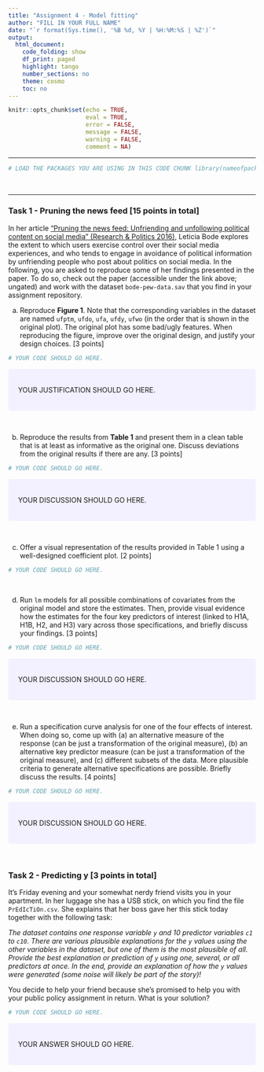 ```yaml
---
title: "Assignment 4 - Model fitting"
author: "FILL IN YOUR FULL NAME"
date: "`r format(Sys.time(), '%B %d, %Y | %H:%M:%S | %Z')`"
output:
  html_document:
    code_folding: show
    df_print: paged
    highlight: tango
    number_sections: no
    theme: cosmo
    toc: no
---
```

  
<style>
div.answer {background-color:#f3f0ff; border-radius: 5px; padding: 20px;}
</style>

```r
knitr::opts_chunk$set(echo = TRUE,
                      eval = TRUE,
                      error = FALSE,
                      message = FALSE,
                      warning = FALSE,
                      comment = NA)
```

***

```r
# LOAD THE PACKAGES YOU ARE USING IN THIS CODE CHUNK library(nameofpackage)
```

<br>

***

### Task 1 - Pruning the news feed [15 points in total]

In her article ["Pruning the news feed: Unfriending and unfollowing political content on social media" (Research & Politics 2016)](https://doi.org/10.1177/2053168016661873), Leticia Bode explores the extent to which users exercise control over their social media experiences, and who tends to engage in avoidance of political information by unfriending people who post about politics on social media. In the following, you are asked to reproduce some of her findings presented in the paper. To do so, check out the paper (accessible under the link above; ungated) and work with the dataset `bode-pew-data.sav` that you find in your assignment repository.

a) Reproduce **Figure 1**. Note that the corresponding variables in the dataset are named `ufptm`, `ufdo`, `ufa`, `ufdy`, `ufwo` (in the order that is shown in the original plot). The original plot has some bad/ugly features. When reproducing the figure, improve over the original design, and justify your design choices. [3 points]

```r
# YOUR CODE SHOULD GO HERE.
```

<div class = "answer">
YOUR JUSTIFICATION SHOULD GO HERE.
</div>

<br>

b) Reproduce the results from **Table 1** and present them in a clean table that is at least as informative as the original one. Discuss deviations from the original results if there are any. [3 points]

```r
# YOUR CODE SHOULD GO HERE.
```

<div class = "answer">
YOUR DISCUSSION SHOULD GO HERE.
</div>

<br>

c) Offer a visual representation of the results provided in Table 1 using a well-designed coefficient plot. [2 points]

```r
# YOUR CODE SHOULD GO HERE.
```

<br>

d) Run `lm` models for all possible combinations of covariates from the original model and store the estimates. Then, provide visual evidence how the estimates for the four key predictors of interest (linked to H1A, H1B, H2, and H3) vary across those specifications, and briefly discuss your findings. [3 points]

```r
# YOUR CODE SHOULD GO HERE.
```

<div class = "answer">
YOUR DISCUSSION SHOULD GO HERE.
</div>

<br>

e) Run a specification curve analysis for one of the four effects of interest. When doing so, come up with (a) an alternative measure of the response (can be just a transformation of the original measure), (b) an alternative key predictor measure (can be just a transformation of the original measure), and (c) different subsets of the data. More plausible criteria to generate alternative specifications are possible. Briefly discuss the results.  [4 points]

```r
# YOUR CODE SHOULD GO HERE.
```

<div class = "answer">
YOUR DISCUSSION SHOULD GO HERE.
</div>

<br>

### Task 2 - Predicting y [3 points in total]

It's Friday evening and your somewhat nerdy friend visits you in your apartment. In her luggage she has a USB stick, on which you find the file `PrEdIcTiOn.csv`. She explains that her boss gave her this stick today together with the following task: 

*The dataset contains one response variable `y` and 10 predictor variables `c1` to `c10`. There are various plausible explanations for the `y` values using the other variables in the dataset, but one of them is the most plausible of all. Provide the best explanation or prediction of `y` using one, several, or all predictors at once. In the end, provide an explanation of how the `y` values were generated (some noise will likely be part of the story)!*

You decide to help your friend because she's promised to help you with your public policy assignment in return. What is your solution?
 
```r
# YOUR CODE SHOULD GO HERE.
```

<div class = "answer">
YOUR ANSWER SHOULD GO HERE.
</div>
